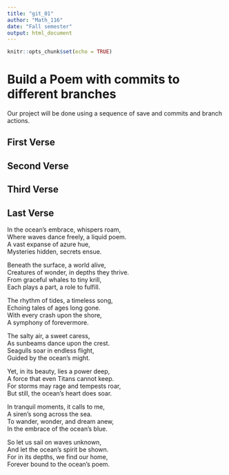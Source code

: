 ```yaml
---
title: "git_01"
author: "Math_116"
date: "Fall semester"
output: html_document
---
```


```r
knitr::opts_chunk$set(echo = TRUE)
```
# Build a Poem with commits to different branches
Our project will be done using a sequence of save and commits and branch actions.
<!-- Do not modify or change any text in "!--" bracketed areas such as this --- these are instructions to
you, if you change any of this the git program will notice it and compromise your git merging strategy !-->

## First Verse 
<!--Put the first five lines of a poem by Lewis Carrol in this section!-->

## Second Verse
<!--Put the first five lines of a poem by Robert Frost here!-->

## Third Verse
<!--Put the first two verses of The Walrus and the Carpenter here!-->

## Last Verse
<!--Put a short poem you created using chatGPT of 20 to 30 lines,here!-->
In the ocean's embrace, whispers roam,  
Where waves dance freely, a liquid poem.  
A vast expanse of azure hue,  
Mysteries hidden, secrets ensue.  

Beneath the surface, a world alive,  
Creatures of wonder, in depths they thrive.  
From graceful whales to tiny krill,  
Each plays a part, a role to fulfill.  

The rhythm of tides, a timeless song,  
Echoing tales of ages long gone.  
With every crash upon the shore,  
A symphony of forevermore.  

The salty air, a sweet caress,  
As sunbeams dance upon the crest.  
Seagulls soar in endless flight,  
Guided by the ocean's might.  

Yet, in its beauty, lies a power deep,  
A force that even Titans cannot keep.  
For storms may rage and tempests roar,  
But still, the ocean's heart does soar.  

In tranquil moments, it calls to me,  
A siren's song across the sea.  
To wander, wonder, and dream anew,  
In the embrace of the ocean's blue.  

So let us sail on waves unknown,  
And let the ocean's spirit be shown.  
For in its depths, we find our home,  
Forever bound to the ocean's poem.  